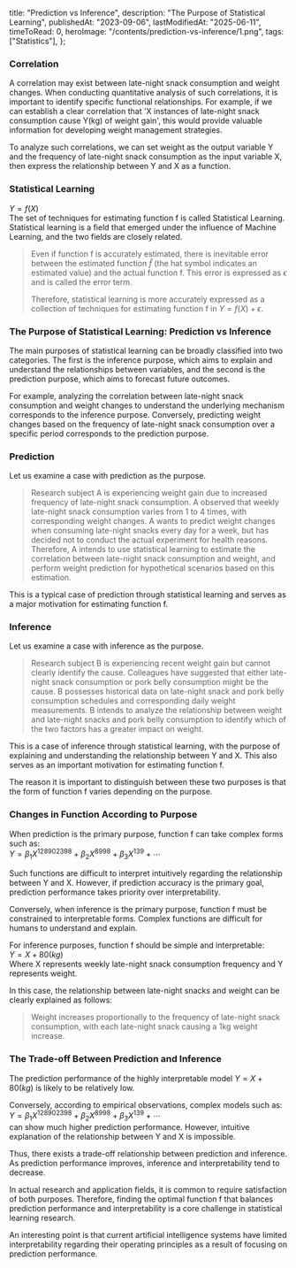   title: "Prediction vs Inference",
  description: "The Purpose of Statistical Learning",
  publishedAt: "2023-09-06",
  lastModifiedAt: "2025-06-11",
  timeToRead: 0,
  heroImage: "/contents/prediction-vs-inference/1.png",
  tags: ["Statistics"],
};

### **Correlation**

A correlation may exist between late-night snack consumption and weight changes. When conducting quantitative analysis of such correlations, it is important to identify specific functional relationships. For example, if we can establish a clear correlation that 'X instances of late-night snack consumption cause Y(kg) of weight gain', this would provide valuable information for developing weight management strategies.

To analyze such correlations, we can set weight as the output variable Y and the frequency of late-night snack consumption as the input variable X, then express the relationship between Y and X as a function.

### **Statistical Learning**

$Y = f(X)$  
The set of techniques for estimating function f is called Statistical Learning. Statistical learning is a field that emerged under the influence of Machine Learning, and the two fields are closely related.

> Even if function f is accurately estimated, there is inevitable error between the estimated function $\hat{f}$ (the hat symbol indicates an estimated value) and the actual function f. This error is expressed as $\epsilon$ and is called the error term.
>
> Therefore, statistical learning is more accurately expressed as a collection of techniques for estimating function f in $Y = f(X) + \epsilon$.

### **The Purpose of Statistical Learning: Prediction vs Inference**

The main purposes of statistical learning can be broadly classified into two categories. The first is the inference purpose, which aims to explain and understand the relationships between variables, and the second is the prediction purpose, which aims to forecast future outcomes.

For example, analyzing the correlation between late-night snack consumption and weight changes to understand the underlying mechanism corresponds to the inference purpose. Conversely, predicting weight changes based on the frequency of late-night snack consumption over a specific period corresponds to the prediction purpose.

### **Prediction**

Let us examine a case with prediction as the purpose.

> Research subject A is experiencing weight gain due to increased frequency of late-night snack consumption. A observed that weekly late-night snack consumption varies from 1 to 4 times, with corresponding weight changes. A wants to predict weight changes when consuming late-night snacks every day for a week, but has decided not to conduct the actual experiment for health reasons. Therefore, A intends to use statistical learning to estimate the correlation between late-night snack consumption and weight, and perform weight prediction for hypothetical scenarios based on this estimation.

This is a typical case of prediction through statistical learning and serves as a major motivation for estimating function f.

### **Inference**

Let us examine a case with inference as the purpose.

> Research subject B is experiencing recent weight gain but cannot clearly identify the cause. Colleagues have suggested that either late-night snack consumption or pork belly consumption might be the cause. B possesses historical data on late-night snack and pork belly consumption schedules and corresponding daily weight measurements. B intends to analyze the relationship between weight and late-night snacks and pork belly consumption to identify which of the two factors has a greater impact on weight.

This is a case of inference through statistical learning, with the purpose of explaining and understanding the relationship between Y and X. This also serves as an important motivation for estimating function f.

The reason it is important to distinguish between these two purposes is that the form of function f varies depending on the purpose.

### **Changes in Function According to Purpose**

When prediction is the primary purpose, function f can take complex forms such as:  
$Y=\beta_{1}X^{128902398}+\beta_{2}X^{8998}+\beta_{3}X^{139}+\cdots$

Such functions are difficult to interpret intuitively regarding the relationship between Y and X. However, if prediction accuracy is the primary goal, prediction performance takes priority over interpretability.

Conversely, when inference is the primary purpose, function f must be constrained to interpretable forms. Complex functions are difficult for humans to understand and explain.

For inference purposes, function f should be simple and interpretable:  
$Y = X + 80(kg)$  
Where X represents weekly late-night snack consumption frequency and Y represents weight.

In this case, the relationship between late-night snacks and weight can be clearly explained as follows:

> Weight increases proportionally to the frequency of late-night snack consumption, with each late-night snack causing a 1kg weight increase.

### **The Trade-off Between Prediction and Inference**

The prediction performance of the highly interpretable model $Y = X + 80(kg)$ is likely to be relatively low.

Conversely, according to empirical observations, complex models such as:  
$Y=\beta_{1}X^{128902398}+\beta_{2}X^{8998}+\beta_{3}X^{139}+\cdots$  
can show much higher prediction performance. However, intuitive explanation of the relationship between Y and X is impossible.

Thus, there exists a trade-off relationship between prediction and inference. As prediction performance improves, inference and interpretability tend to decrease.

In actual research and application fields, it is common to require satisfaction of both purposes. Therefore, finding the optimal function f that balances prediction performance and interpretability is a core challenge in statistical learning research.

An interesting point is that current artificial intelligence systems have limited interpretability regarding their operating principles as a result of focusing on prediction performance.
